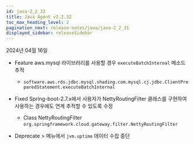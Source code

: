 ```yaml
---
id: java-2_2_32
title: Java Agent v2.2.32
toc_max_heading_level: 2
pagination_next: release-notes/java/java-2_2_31
displayed_sidebar: releaseSidebar
---
```


2024년 04월 16일

- <Status>Feature</Status> aws.mysql 라이브러리를 사용할 경우 <code>executeBatchInternal</code> 메소드 추적

  - <code>software.aws.rds.jdbc.mysql.shading.com.mysql.cj.jdbc.ClientPreparedStatement.executeBatchInternal</code>

- <Status>Fixed</Status> Spring-boot-2.7.x에서 사용자가 NettyRoutingFilter 클래스를 구현하여 사용하는 경우에도 연계 추적할 수 있도록 수정

  - Class NettyRoutingFilter <code>org.springframework.cloud.gateway.filter.NettyRoutingFilter</code>

- <Status>Deprecate</Status> <Cmdname sid="side_agentsConfiguration" className="uitext" /> &gt; <Cmdname sid="side_environmentVariable" className="uitext" /> 메뉴에서 <code>jvm.uptime</code> 데이터 수집 중단
